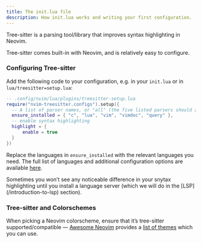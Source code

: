 ```yaml
---
title: The init.lua file
description: How init.lua works and writing your first configuration.
---
```



Tree-sitter is a parsing tool/library that improves syntax highlighting in Neovim.

Tree-sitter comes built-in with Neovim, and is relatively easy to configure.

### Configuring Tree-sitter

Add the following code to your configuration, e.g. in your `init.lua` or in `lua/treesitter=setup.lua`:

```lua
-- .config/nvim/lua/plugins/treesitter-setup.lua
require("nvim-treesitter.configs").setup({
  -- A list of parser names, or "all" (the five listed parsers should always be installed)
  ensure_installed = { "c", "lua", "vim", "vimdoc", "query" },
  -- enable syntax highlighting
  highlight = {
      enable = true
  }
})
```

Replace the languages in `ensure_installed` with the relevant languages you need. The full list of languages and additional configuration options are available [here](https://github.com/nvim-treesitter/nvim-treesitter).

<Aside type="note" title="Help! My code still looks the same!">
Sometimes you won’t see any noticeable difference in your snytax highlighting until you install a language server (which we will do in the [LSP](/introduction-to-lsp) section).
</Aside>

### Tree-sitter and Colorschemes

When picking a Neovim colorscheme, ensure that it’s tree-sitter supported/compatible — [Awesome Neovim](https://github.com/rockerBOO/awesome-neovim) provides a [list of themes](https://github.com/rockerBOO/awesome-neovim#colorscheme) which you can use.
